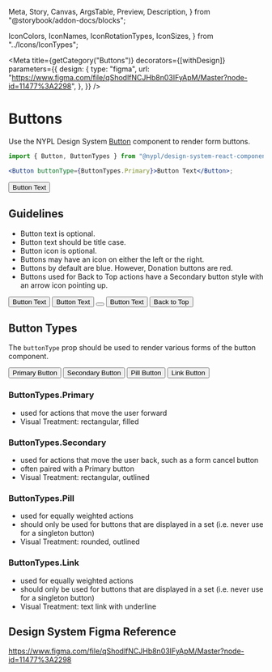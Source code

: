   Meta,
  Story,
  Canvas,
  ArgsTable,
  Preview,
  Description,
} from "@storybook/addon-docs/blocks";

  IconColors,
  IconNames,
  IconRotationTypes,
  IconSizes,
} from "../Icons/IconTypes";

<Meta
  title={getCategory("Buttons")}
  decorators={[withDesign]}
  parameters={{
    design: {
      type: "figma",
      url:
        "https://www.figma.com/file/qShodlfNCJHb8n03IFyApM/Master?node-id=11477%3A2298",
    },
  }}
/>

# Buttons

Use the NYPL Design System [Button](https://nypl.github.io/nypl-design-system/storybook-static/?path=/docs/form-elements-button--basic) component to render form buttons.

```jsx
import { Button, ButtonTypes } from "@nypl/design-system-react-components";

<Button buttonType={ButtonTypes.Primary}>Button Text</Button>;
```

<Preview>
  <Story name="Basic Button Component">
    <Button buttonType={ButtonTypes.Primary}>Button Text</Button>
  </Story>
</Preview>

## Guidelines

- Button text is optional.
- Button text should be title case.
- Button icon is optional.
- Buttons may have an icon on either the left or the right.
- Buttons by default are blue. However, Donation buttons are red.
- Buttons used for Back to Top actions have a Secondary button style with an arrow icon pointing up.

<Preview>
  <Story name="Guidelines">
    <div
      style={{
        display: "flex",
        justifyContent: "space-between",
        width: "540px",
      }}
    >
      <Button buttonType={ButtonTypes.Primary}>Button Text</Button>
      <Button buttonType={ButtonTypes.Primary}>
        <Icon decorative modifiers={["small", "icon-left"]} name="search" />
        Button Text
      </Button>
      <Button buttonType={ButtonTypes.Primary}>
        <Icon
          name={IconNames.close}
          decorative={true}
          size={IconSizes.medium}
          color={IconColors.ui_white}
        />
      </Button>
      <Button
        buttonType={ButtonTypes.Primary}
        attributes={{
          style: {
            backgroundColor: getCSSVariable("--section-books-and-more-primary"),
          },
        }}
      >
        Button Text
      </Button>
      <Button buttonType={ButtonTypes.Secondary}>
        Back to Top
        <Icon
          name={IconNames.arrow}
          decorative={true}
          iconRotation={IconRotationTypes.rotate180}
          modifiers={["small", "icon-right"]}
        />
      </Button>
    </div>
  </Story>
</Preview>

## Button Types

The `buttonType` prop should be used to render various forms of the button component.

<Preview>
  <Story name="Button Types">
    <div
      style={{
        display: "flex",
        justifyContent: "space-between",
        width: "500px",
      }}
    >
      <Button buttonType={ButtonTypes.Primary}>Primary Button</Button>
      <Button buttonType={ButtonTypes.Secondary}>Secondary Button</Button>
      <Button buttonType={ButtonTypes.Pill}>Pill Button</Button>
      <Button buttonType={ButtonTypes.Link}>Link Button</Button>
    </div>
  </Story>
</Preview>

### ButtonTypes.Primary

- used for actions that move the user forward
- Visual Treatment: rectangular, filled

### ButtonTypes.Secondary

- used for actions that move the user back, such as a form cancel button
- often paired with a Primary button
- Visual Treatment: rectangular, outlined

### ButtonTypes.Pill

- used for equally weighted actions
- should only be used for buttons that are displayed in a set (i.e. never use for a singleton button)
- Visual Treatment: rounded, outlined

### ButtonTypes.Link

- used for equally weighted actions
- should only be used for buttons that are displayed in a set (i.e. never use for a singleton button)
- Visual Treatment: text link with underline

## Design System Figma Reference

https://www.figma.com/file/qShodlfNCJHb8n03IFyApM/Master?node-id=11477%3A2298
